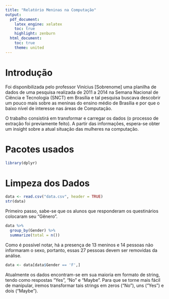 ```yaml
---
title: "Relatório Meninas na Computação"
output: 
  pdf_document:
    latex_engine: xelatex
    toc: true
    highlight: zenburn
  html_document:
    toc: true
    theme: united
---
```


# Introdução

Foi disponibilizada pelo professor Vinícius [Sobrenome] uma planilha de dados de uma pesquisa 
realizada de 2011 a 2014 na Semana Nacional de Ciência e Tecnologia (SNCT) em Brasília e tal 
pesquisa buscava descobrir um pouco mais sobre as meninas do ensino médio de Brasília e 
por que o baixo nível de interesse nas áreas de Computação.

O trabalho consistirá em transformar e carregar os dados (o processo de extração foi 
previamente feito). A partir das informações, espera-se obter um insight sobre a atual situação 
das mulheres na computação.

# Pacotes usados

```r
library(dplyr)
```

# Limpeza dos Dados

```r
data <- read.csv("data.csv", header = TRUE)
str(data)
```

Primeiro passo, sabe-se que os alunos que responderam os questinários colocaram seu "Gênero".

```r
data %>%
  group_by(Gender) %>%
  summarize(total = n())
```

Como é possível notar, há a presença de 13 meninos e 14 pessoas não informaram o sexo, 
portanto, essas 27 pessoas devem ser removidas da análise.

```r
data <- data[data$Gender == 'F',]
```

Atualmente os dados encontram-se em sua maioria em formato de string, tendo como 
respostas "Yes", "No" e "Maybe". Para que se torne mais fácil de manipular, 
iremos transformar tais strings em zeros ("No"), uns ("Yes") e dois ("Maybe").





